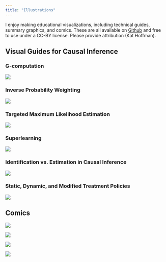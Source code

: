 ```yaml
---
title: "Illustrations"
---
```


I enjoy making educational visualizations, including technical guides, summary graphics, and comics. These are all available on [Github](https://github.com/kathoffman/causal-inference-visual-guides) and free to use under a CC-BY license. Please provide attribution (Kat Hoffman).

## Visual Guides for Causal Inference

### G-computation

::: grid
::: {.g-col-12 .g-col-md-8}
![](../img/gcomp.jpeg)
:::

::: {.g-col-12 .g-col-md-8}
### Inverse Probability Weighting

![](../img/ipw.jpeg)
:::
:::

### Targeted Maximum Likelihood Estimation

![](../img/tmle.jpeg)

### Superlearning

![](../img/superlearning.jpeg)

::: grid
::: {.g-col-12 .g-col-md-10}
### Identification vs. Estimation in Causal Inference

![](../img/ident-vs-est.png)
:::

::: {.g-col-12 .g-col-md-10}
### Static, Dynamic, and Modified Treatment Policies

![](../img/lmtp/mtp_summary.jpg)
:::
:::

## Comics

::: grid
::: {.g-col-12 .g-col-md-4}
![](../img/climbing_comic.jpg)
:::

::: {.g-col-12 .g-col-md-4}
![](../img/universe_comic.jpeg)
:::

::: {.g-col-12 .g-col-md-4}
![](../img/positivity_comic.jpeg)
:::

::: {.g-col-12 .g-col-md-6}
![](../img/underlying_distributions.jpeg)
:::
:::
